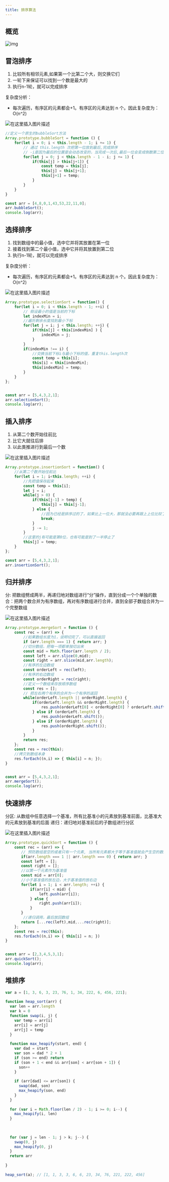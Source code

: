 ```yaml
---
title: 排序算法
---
```



## 概览

![img](index.assets/99ebb3c24afb4a7a8e9dd327642d4ab9.png)



## 冒泡排序

1. 比较所有相邻元素,如果第一个比第二个大，则交换它们
2. 一轮下来保证可以找到一个数是最大的
3. 执行n-1轮，就可以完成排序

复杂度分析：

- 每次遍历，有序区的元素都会+1。有序区的元素达到 n 个。因此复杂度为：O(n^2)

![在这里插入图片描述](index.assets/465e6006be434ad890efeab48d153ce1.gif)

```js
//定义一个原生的bubbleSort方法
Array.prototype.bubbleSort = function () {
    for(let i = 0; i < this.length - 1; i += 1) {
        // 通过 this.length 次把第一位放到最后,完成排序
        // -i是因为最后的位置是会动态改变的，当完成一次后,最后一位会变成倒数第二位。
        for(let j = 0; j < this.length - 1 - i; j += 1) { 
            if(this[j] > this[j+1]) { 
                const temp = this[j];
                this[j] = this[j+1];
                this[j+1] = temp;
            }
        }
    }
}

const arr = [4,8,0,1,43,53,22,11,0];
arr.bubbleSort();
console.log(arr);
```

## 选择排序

1. 找到数组中的最小值，选中它并将其放置在第一位
2. 接着找到第二个最小值，选中它并将其放置到第二位
3. 执行n-1轮，就可以完成排序

复杂度分析：

- 每次遍历，有序区的元素都会+1。有序区的元素达到 n 个。因此复杂度为：O(n^2)

![在这里插入图片描述](index.assets/0768fddbe21c4e96930181050f203963.gif)

```js
Array.prototype.selectionSort = function() { 
    for(let i = 0; i < this.length - 1; ++i) { 
        // 假设最小的值是当前的下标
        let indexMin = i;
        //遍历剩余长度找到最小下标
        for(let j = i; j < this.length; ++j) { 
            if(this[j] < this[indexMin] ) { 
                indexMin = j;
            }
        }
        if(indexMin !== i) { 
            //交换当前下标i与最小下标的值，重复this.length次
            const temp = this[i];
            this[i] = this[indexMin];
            this[indexMin] = temp;
        }
    }
};


const arr = [5,4,3,2,1];
arr.selectionSort();
console.log(arr);
```

## 插入排序

1. 从第二个数开始往前比
2. 比它大就往后排
3. 以此类推进行到最后一个数

![在这里插入图片描述](index.assets/eff8219ab2ee4f30a093bca9b68633d3.gif)

```js
Array.prototype.insertionSort = function() { 
    //从第二个数开始往前比
    for(let i = 1; i<this.length; ++i) { 
        //先把值保存起来
        const temp = this[i];
        let j = i;
        while(j > 0) { 
            if(this[j-1] > temp) { 
                this[j] = this[j-1];
            } else { 
                //因为已经是排序过的了，如果比上一位大，那就没必要再跟上上位比较了
                break;
            }
            j -= 1;
        }
        //这里的j有可能是第0位，也有可能是到了一半停止了
        this[j] = temp;
    }
};

const arr = [5,4,3,2,1];
arr.insertionSort();
```

## 归并排序

分: 把数组劈成两半，再递归地对数组进行“分”操作，直到分成一个个单独的数
合：把两个数合并为有序数组，再对有序数组进行合并，直到全部子数组合并为一个完整数组

![在这里插入图片描述](index.assets/be3ea526b9504d6eba2b036a91430e9a.gif)

```js
Array.prototype.mergeSort = function () { 
    const rec = (arr) => {
        //如果数组长度为1，说明切完了，可以直接返回
        if (arr.length === 1) { return arr; }
        //切分数组，把每一项都单独切出来
        const mid = Math.floor(arr.length / 2);
        const left = arr.slice(0,mid);
        const right = arr.slice(mid,arr.length);
        //有序的左边数组
        const orderLeft = rec(left);
        //有序的右边数组
        const orderRight = rec(right);
        //定义一个数组来存放顺序数组
        const res = [];
        // 把左右两个有序的合并为一个有序的返回
        while(orderLeft.length || orderRight.length) { 
            if(orderLeft.length && orderRight.length) { 
                res.push(orderLeft[0] < orderRight[0] ? orderLeft.shift() : orderRight.shift())
            } else if (orderLeft.length) { 
                res.push(orderLeft.shift());
            } else if (orderRight.length) { 
                res.push(orderRight.shift());
            }
        }
        return res;
    };
    const res = rec(this);
    //拷贝到数组本身
    res.forEach((n,i) => { this[i] = n; });
}


const arr = [5,4,3,2,1];
arr.mergeSort();
console.log(arr);
```

## 快速排序

分区: 从数组中任意选择一个基准，所有比基准小的元素放到基准前面，比基准大的元素放到基准的后面
递归：递归地对基准前后的子数组进行分区

![在这里插入图片描述](index.assets/1422bc9767454b08b6225dac636ab33a.gif)

```js
Array.prototype.quickSort = function () { 
    const rec = (arr) => { 
       // 预防数组是空的或者只有一个元素, 当所有元素都大于等于基准值就会产生空的数组
       if(arr.length === 1 || arr.length === 0) { return arr; }
       const left = [];
       const right = [];
       //以第一个元素作为基准值   
       const mid = arr[0];
       //小于基准值的放左边，大于基准值的放右边
       for(let i = 1; i < arr.length; ++i) { 
           if(arr[i] < mid) { 
               left.push(arr[i]);
           } else { 
               right.push(arr[i]);
           }
       }
        //递归调用，最后放回数组    
       return [...rec(left),mid,...rec(right)];
    };
    const res = rec(this);
    res.forEach((n,i) => { this[i] = n; })
}


const arr = [2,3,4,5,3,1];
arr.quickSort();
console.log(arr);
```





## 堆排序

```js
var a = [1, 3, 6, 3, 23, 76, 1, 34, 222, 6, 456, 221];
 
function heap_sort(arr) {
  var len = arr.length
  var k = 0
  function swap(i, j) {
    var temp = arr[i]
    arr[i] = arr[j]
    arr[j] = temp
  }
 
  function max_heapify(start, end) {
    var dad = start
    var son = dad * 2 + 1
    if (son >= end) return
    if (son + 1 < end && arr[son] < arr[son + 1]) {
      son++
    }
 
    if (arr[dad] <= arr[son]) {
      swap(dad, son)
      max_heapify(son, end)
    }
  }
 
  for (var i = Math.floor(len / 2) - 1; i >= 0; i--) {
    max_heapify(i, len)
  }
 
 
 
  for (var j = len - 1; j > k; j--) {
    swap(0, j)
    max_heapify(0, j)
  }
  return arr
 
}
 
heap_sort(a); // [1, 1, 3, 3, 6, 6, 23, 34, 76, 221, 222, 456]
```

